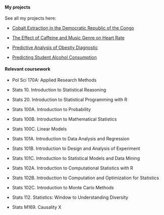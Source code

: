 #### My projects

See all my projects here:

-   [Cobalt Extraction in the Democratic Republic of the Congo](/projects/cobaltdrc.qmd)

-   [The Effect of Caffeine and Music Genre on Heart Rate](/projects/caffeinemusic.qmd)

-   [Predictive Analysis of Obesity Diagnostic](/projects/obesity.qmd)

-   [Predicting Student Alcohol Consumption](/projects/alcoholconsumption.qmd)

#### Relevant coursework

-   Pol Sci 170A: Applied Research Methods

-   Stats 10. Introduction to Statistical Reasoning

-   Stats 20. Introduction to Statistical Programming with R

-   Stats 100A. Introduction to Probability

-   Stats 100B. Introduction to Mathematical Statistics

-   Stats 100C. Linear Models

-   Stats 101A. Introduction to Data Analysis and Regression

-   Stats 101B. Introduction to Design and Analysis of Experiment

-   Stats 101C. Introduction to Statistical Models and Data Mining

-   Stats 102A. Introduction to Computational Statistics with R

-   Stats 102B. Introduction to Computation and Optimization for Statistics

-   Stats 102C. Introduction to Monte Carlo Methods

-   Stats 112. Statistics: Window to Understanding Diversity

-   Stats M169. Causality X
